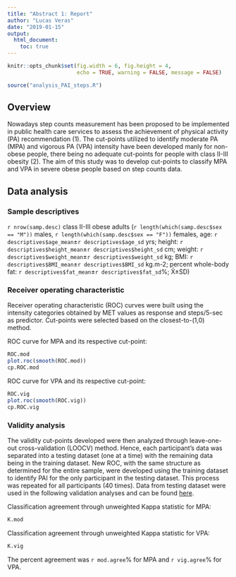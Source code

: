 ```yaml
---
title: "Abstract 1: Report"
author: "Lucas Veras"
date: "2019-01-15"
output: 
  html_document:
    toc: true
---
```


```r
knitr::opts_chunk$set(fig.width = 6, fig.height = 4,
                      echo = TRUE, warning = FALSE, message = FALSE)
```

```r
source("analysis_PAI_steps.R")
```
## Overview

Nowadays step counts measurement has been proposed to be implemented in public health care services to assess the achievement of physical activity (PA) recommendation (1). The cut-points utilized to identify moderate PA (MPA) and vigorous PA (VPA) intensity have been developed manly for non-obese people, there being no adequate cut-points for people with class II-III obesity (2). The aim of this study was to develop cut-points to classify MPA and VPA in severe obese people based on step counts data.

## Data analysis
### Sample descriptives
`r nrow(samp.desc)` class II-III obese adults (`r length(which(samp.desc$sex == "M"))` males, `r length(which(samp.desc$sex == "F"))` females, age: `r descriptives$age_mean`±`r descriptives$age_sd` yrs; height: `r descriptives$height_mean`±`r descriptives$height_sd` cm; weight: `r descriptives$weight_mean`±`r descriptives$weight_sd` kg; BMI: `r descriptives$BMI_mean`±`r descriptives$BMI_sd` kg.m-2; percent whole-body fat: `r descriptives$fat_mean`±`r descriptives$fat_sd`%; X̄±SD)

### Receiver operating characteristic
Receiver operating characteristic (ROC) curves were built using the intensity categories obtained by MET values as response and steps/5-sec as predictor. Cut-points were selected based on the closest-to-(1,0) method.

ROC curve for MPA and its respective cut-point:
```r
ROC.mod
plot.roc(smooth(ROC.mod))
cp.ROC.mod
```

ROC curve for VPA and its respective cut-point:
```r
ROC.vig
plot.roc(smooth(ROC.vig))
cp.ROC.vig
```

### Validity analysis
The validity cut-points developed were then analyzed through leave-one-out cross-validation (LOOCV) method. Hence, each participant’s data was separated into a testing dataset (one at a time) with the remaining data being in the training dataset. New ROC, with the same structure as determined for the entire sample, were developed using the training dataset to identify PAI for the only participant in the testing dataset. This process was repeated for all participants (40 times). Data from testing dataset were used in the following validation analyses and can be found [here](https://www.dropbox.com/s/4ijpwveqx7buweu/ROC_LOOCV.csv?dl=0).

Classification agreement through unweighted Kappa statistic for MPA:
```r
K.mod
```

Classification agreement through unweighted Kappa statistic for VPA:
```r
K.vig
```

The percent agreement was `r mod.agree`% for MPA and `r vig.agree`% for VPA. 